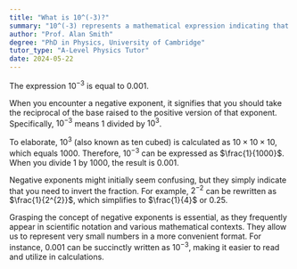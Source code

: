 ```yaml
---
title: "What is 10^(-3)?"
summary: "10^(-3) represents a mathematical expression indicating that one thousandth is equal to 0.001."
author: "Prof. Alan Smith"
degree: "PhD in Physics, University of Cambridge"
tutor_type: "A-Level Physics Tutor"
date: 2024-05-22
---
```


The expression $10^{-3}$ is equal to $0.001$.

When you encounter a negative exponent, it signifies that you should take the reciprocal of the base raised to the positive version of that exponent. Specifically, $10^{-3}$ means $1$ divided by $10^{3}$.

To elaborate, $10^{3}$ (also known as ten cubed) is calculated as $10 \times 10 \times 10$, which equals $1000$. Therefore, $10^{-3}$ can be expressed as $\frac{1}{1000}$. When you divide $1$ by $1000$, the result is $0.001$.

Negative exponents might initially seem confusing, but they simply indicate that you need to invert the fraction. For example, $2^{-2}$ can be rewritten as $\frac{1}{2^{2}}$, which simplifies to $\frac{1}{4}$ or $0.25$.

Grasping the concept of negative exponents is essential, as they frequently appear in scientific notation and various mathematical contexts. They allow us to represent very small numbers in a more convenient format. For instance, $0.001$ can be succinctly written as $10^{-3}$, making it easier to read and utilize in calculations.
    
